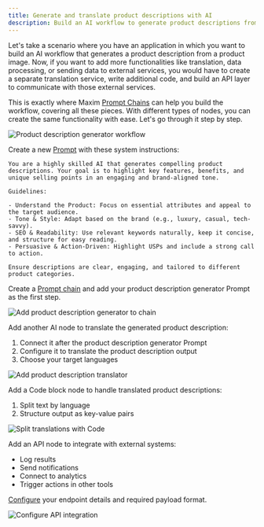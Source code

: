 ```yaml
---
title: Generate and translate product descriptions with AI
description: Build an AI workflow to generate product descriptions from images using Prompt Chains
---
```


Let's take a scenario where you have an application in which you want to build an AI workflow that generates a product description from a product image. Now, if you want to add more functionalities like translation, data processing, or sending data to external services, you would have to create a separate translation service, write additional code, and build an API layer to communicate with those external services.

This is exactly where Maxim [Prompt Chains](/docs/evaluate/how-to/evaluate-chains/experiment-with-prompt-chains) can help you build the workflow, covering all these pieces. With different types of nodes, you can create the same functionality with ease. Let's go through it step by step.

![Product description generator workflow](/images/docs/evaluate/how-to/prompt-chains/tutorials/product-description-generator-and-translator-chain.png)

<Steps>
<Step title="Create Product Description Generator">

Create a new [Prompt](/docs/evaluate/how-to/evaluate-prompts/experiment-in-prompt-playground) with these system instructions:

```plaintext System instructions for product description generator
You are a highly skilled AI that generates compelling product descriptions. Your goal is to highlight key features, benefits, and unique selling points in an engaging and brand-aligned tone.

Guidelines:

- Understand the Product: Focus on essential attributes and appeal to the target audience.
- Tone & Style: Adapt based on the brand (e.g., luxury, casual, tech-savvy).
- SEO & Readability: Use relevant keywords naturally, keep it concise, and structure for easy reading.
- Persuasive & Action-Driven: Highlight USPs and include a strong call to action.

Ensure descriptions are clear, engaging, and tailored to different product categories.
```

</Step>

<Step title="Add the Prompt to a chain">

Create a [Prompt chain](/docs/evaluate/how-to/evaluate-chains/experiment-with-prompt-chains) and add your product description generator Prompt as the first step.

![Add product description generator to chain](/images/docs/evaluate/how-to/prompt-chains/tutorials/product-description-generator-bot-prompt-node.png)

</Step>

<Step title="Add translation support">

Add another AI node to translate the generated product description:

1. Connect it after the product description generator Prompt
2. Configure it to translate the product description output
3. Choose your target languages

![Add product description translator](/images/docs/evaluate/how-to/prompt-chains/tutorials/translator-prompt-node.png)

</Step>

<Step title="Process translations with code block node">

Add a Code block node to handle translated product descriptions:

1. Split text by language
2. Structure output as key-value pairs

![Split translations with Code](/images/docs/evaluate/how-to/prompt-chains/tutorials/code-block-node.png)

</Step>

<Step title="Connect logging service">

Add an API node to integrate with external systems:

- Log results
- Send notifications
- Connect to analytics
- Trigger actions in other tools

[Configure](/docs/evaluate/how-to/evaluate-chains/use-api-nodes-within-chains) your endpoint details and required payload format.

![Configure API integration](/images/docs/evaluate/how-to/prompt-chains/tutorials/api-block-node.png)

</Step>
</Steps>
